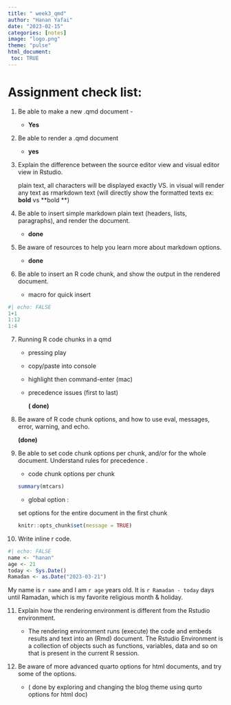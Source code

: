 ```yaml
---
title: " week3_qmd"
author: "Hanan Yafai"
date: "2023-02-15"
categories: [notes]
image: "logo.png"
theme: "pulse"
html_document:
 toc: TRUE
---
```


# Assignment check list:

1.  Be able to make a new .qmd document -

    -   **Yes**

2.  Be able to render a .qmd document

    -   **yes**

3.  Explain the difference between the source editor view and visual editor view in Rstudio.

    plain text, all characters will be displayed exactly VS. in visual will render any text as rmarkdown text (will directly show the formatted texts ex: **bold** vs \*\*bold \*\*)

4.  Be able to insert simple markdown plain text (headers, lists, paragraphs), and render the document.

    -   **done**

5.  Be aware of resources to help you learn more about markdown options.

    -   **done**

6.  Be able to insert an R code chunk, and show the output in the rendered document.

    -   macro for quick insert

```r
#| echo: FALSE
1+1
1:12
1:4
```

7.  Running R code chunks in a qmd

    -   pressing play

    -   copy/paste into console

    -   highlight then command-enter (mac)

    -   precedence issues (first to last)

        **( done)**

8.  Be aware of R code chunk options, and how to use eval, messages, error, warning, and echo.

    **(done)**

9.  Be able to set code chunk options per chunk, and/or for the whole document. Understand rules for precedence .

    -   code chunk options per chunk

    ```r
    summary(mtcars)

    ```

    -   global option :

    set options for the entire document in the first chunk

    ```r
    knitr::opts_chunk$set(message = TRUE)

    ```

10. Write inline r code.

```r
#| echo: FALSE
name <- "hanan"
age <- 21
today <- Sys.Date()
Ramadan <- as.Date("2023-03-21")
```

My name is `r name` and I am `r age` years old. It is `r Ramadan - today` days until Ramadan, which is my favorite religious month & holiday.

11. Explain how the rendering environment is different from the Rstudio environment.

    -   The rendering environment runs (execute) the code and embeds results and text into an (Rmd) document. The Rstudio Environment is a collection of objects such as functions, variables, data and so on that is present in the current R session.

12. Be aware of more advanced quarto options for html documents, and try some of the options.

    -   ( done by exploring and changing the blog theme using qurto options for html doc)
